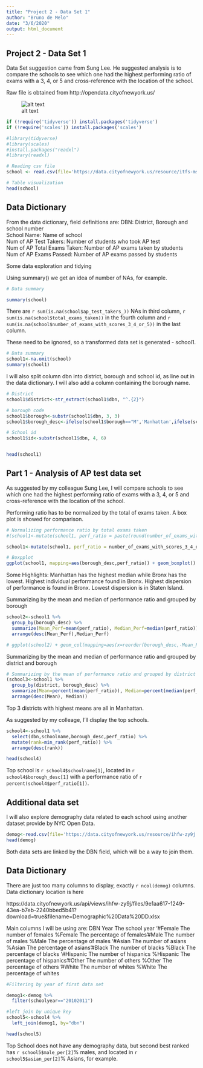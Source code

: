 ```yaml
---
title: "Project 2 - Data Set 1"
author: "Bruno de Melo"
date: "3/6/2020"
output: html_document
---
```


## Project 2 - Data Set 1

Data Set suggestion came from Sung Lee. He suggested analysis is to compare the schools to see which one had the highest performing ratio of exams with a 3, 4, or 5 and cross-reference with the location of the school.

Raw file is obtained from http://opendata.cityofnewyork.us/

![alt text](https://data.cityofnewyork.us/api/assets/3FF54443-CD9C-4E56-8A20-8D2BD245BD1A?nyclogo300.png)

```r


if (!require('tidyverse')) install.packages('tidyverse')
if (!require('scales')) install.packages('scales')

#library(tidyverse)
#library(scales)
#install.packages("readxl")
#library(readxl)

# Reading csv file
school <- read.csv(file='https://data.cityofnewyork.us/resource/itfs-ms3e.csv')

# Table visualization
head(school)

```

## Data Dictionary
From the data dictionary, field definitions are:
DBN:	District, Borough and school number		
School Name:	Name of school		
Num of AP Test Takers:	Number of students who took AP test		
Num of AP Total Exams Taken:	Number of AP exams taken by students		
Num of AP Exams Passed:	Number of AP exams passed by students


Some data exploration and tidying

Using summary() we get an idea of number of NAs, for example.

```r

# Data summary

summary(school)

```

There are `r sum(is.na(school$ap_test_takers_))` NAs in third column, `r sum(is.na(school$total_exams_taken))` in the fourth column and `r sum(is.na(school$number_of_exams_with_scores_3_4_or_5))` in the last column.

These need to be ignored, so a transformed data set is generated - school1.


```r

# Data summary
school1<-na.omit(school)
summary(school1)

```

I will also split column dbn into district, borough and school id, as line out in the data dictionary. I will also add a column containing the borough name.

```r
# District 
school1$district<-str_extract(school1$dbn, "^.{2}")

# borough code
school1$borough<-substr(school1$dbn, 3, 3)
school1$borough_desc<-ifelse(school1$borough=="M",'Manhattan',ifelse(school1$borough=="Q",'Queens',ifelse(school1$borough=="K",'Brooklyn',ifelse(school1$borough=="X",'Bronx',ifelse(school1$borough=="R",'Staten Island',NA))))) 

# School id
school1$id<-substr(school1$dbn, 4, 6)


head(school1)
```


## Part 1 - Analysis of AP test data set
As suggested by my colleague Sung Lee, I will compare schools to see which one had the highest performing ratio of exams with a 3, 4, or 5 and cross-reference with the location of the school.


Performing ratio has to be normalized by the total of exams taken. A box plot is showed for comparison. 

```r
# Normalizing performance ratio by total exams taken
#(school1<-mutate(school1, perf_ratio = paste(round(number_of_exams_with_scores_3_4_or_5 / total_exams_taken*100,1), "%", sep="") ) )

school1<-mutate(school1, perf_ratio = number_of_exams_with_scores_3_4_or_5 / total_exams_taken )

# Boxpplot
ggplot(school1, mapping=aes(borough_desc,perf_ratio)) + geom_boxplot() + scale_x_discrete(name ="Borough") + scale_y_continuous(name = "Performance Ratio")

```

Some Highlights:
Manhattan has the highest median while Bronx has the lowest.
Highest individual performance found in Bronx.
Highest dispersion of performance is found in Bronx.
Lowest dispersion is in Staten Island.

Summarizing by the mean and median of performance ratio and grouped by borough

```r
school2<-school1 %>%
  group_by(borough_desc) %>%
  summarize(Mean_Perf=mean(perf_ratio), Median_Perf=median(perf_ratio)) %>%
  arrange(desc(Mean_Perf),Median_Perf)

# ggplot(school2) + geom_col(mapping=aes(x=reorder(borough_desc,-Mean_Perf),Mean_Perf)) + scale_x_discrete(name ="Borough")+ scale_y_continuous(name ="Mean Performance")

```

Summarizing by the mean and median of performance ratio and grouped by district and borough

```r
# Summarizing by the mean of performance ratio and grouped by district
(school3<-school1 %>%
  group_by(district, borough_desc) %>%
  summarize(Mean=percent(mean(perf_ratio)), Median=percent(median(perf_ratio))) %>%
  arrange(desc(Mean), Median))
```

Top 3 districts with highest means are all in Manhattan.

As suggested by my colleage, I'll display the top schools.


```r
school4<-school1 %>%
  select(dbn,schoolname,borough_desc,perf_ratio) %>%
  mutate(rank=min_rank(perf_ratio)) %>%
  arrange(desc(rank))

head(school4)

```

Top school is `r school4$schoolname[1]`, located in `r school4$borough_desc[1]`  with a performance ratio of `r percent(school4$perf_ratio[1])`.


## Additional data set 
I will also explore demography data related to each school using another dataset provide by NYC Open Data.

```r
demog<-read.csv(file='https://data.cityofnewyork.us/resource/ihfw-zy9j.csv')
head(demog)
```

Both data sets are linked by the DBN field, which will be a way to join them.

## Data Dictionary
There are just too many columns to display, exactly `r ncol(demog)` columns. Data dictionary location is here 

https://data.cityofnewyork.us/api/views/ihfw-zy9j/files/9e1aa617-1249-43ea-b7eb-2240bbed5b41?download=true&filename=Demographic%20Data%20DD.xlsx

Main columns I will be using are:
DBN	
Year	The school year
'#Female	The number of females
%Female	The percentage of females
'#Male	The number of males
%Male	The percentage of males
'#Asian	The number of asians
%Asian	The percentage of asians
'#Black	The number of blacks
%Black	The percentage of blacks
'#Hispanic	The number of hispanics
%Hispanic	The percentage of hispanics
'#Other	The number of others
%Other	The percentage of others
'#White	The number of whites
%White	The percentage of whites



```r
#Filtering by year of first data set

demog1<-demog %>%
  filter(schoolyear=="20102011")

#left join by unique key 
school5<-school4 %>%  
  left_join(demog1, by="dbn")

head(school5)
```

Top School does not have any demography data, but second best ranked has  `r school5$male_per[2]`% males, and located in `r school5$asian_per[2]`% Asians, for example.